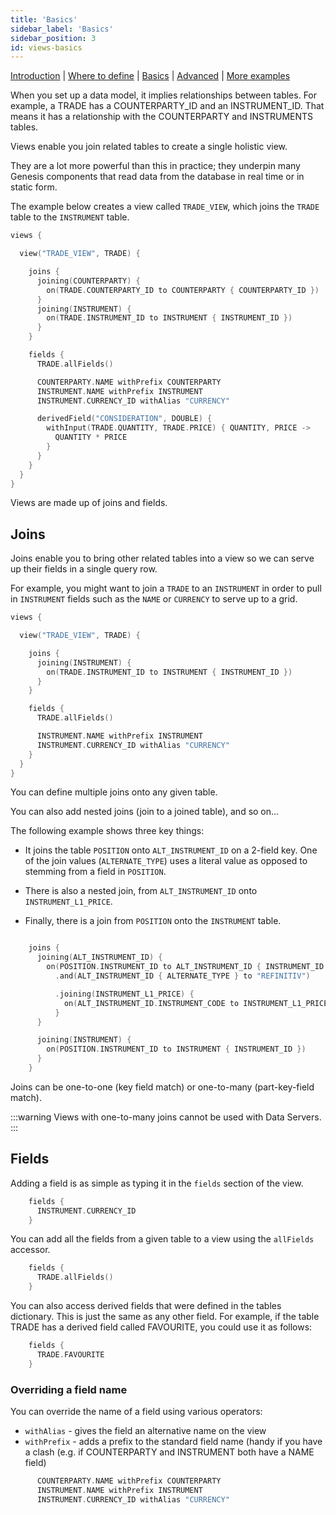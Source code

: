 ```yaml
---
title: 'Basics'
sidebar_label: 'Basics'
sidebar_position: 3
id: views-basics
---
```




[Introduction](/creating-applications/defining-your-application/data-model/views/views/)  | [Where to define](/creating-applications/defining-your-application/data-model/views/views-define/) | [Basics](/creating-applications/defining-your-application/data-model/views/views-basics/) |  [Advanced](/creating-applications/defining-your-application/data-model/views/views-advanced/) | [More examples](/creating-applications/defining-your-application/data-model/views/views-examples/) 

When you set up a data model, it implies relationships between tables. For example, a TRADE has a COUNTERPARTY_ID and an INSTRUMENT_ID. That means it has a relationship with the COUNTERPARTY and INSTRUMENTS tables.

Views enable you join related tables to create a single holistic view.

They are a lot more powerful than this in practice; they underpin many Genesis components that read data from the database in real time or in static form.

The example below creates a view called `TRADE_VIEW`, which joins the `TRADE` table to the `INSTRUMENT` table.

```kotlin
views {

  view("TRADE_VIEW", TRADE) {

    joins {
      joining(COUNTERPARTY) {
        on(TRADE.COUNTERPARTY_ID to COUNTERPARTY { COUNTERPARTY_ID })
      }
      joining(INSTRUMENT) {
        on(TRADE.INSTRUMENT_ID to INSTRUMENT { INSTRUMENT_ID })
      }
    }

    fields {
      TRADE.allFields()

      COUNTERPARTY.NAME withPrefix COUNTERPARTY
      INSTRUMENT.NAME withPrefix INSTRUMENT
      INSTRUMENT.CURRENCY_ID withAlias "CURRENCY"

      derivedField("CONSIDERATION", DOUBLE) {
        withInput(TRADE.QUANTITY, TRADE.PRICE) { QUANTITY, PRICE ->
          QUANTITY * PRICE
        }
      }
    }
  }
}
```


Views are made up of joins and fields.

## Joins

Joins enable you to bring other related tables into a view so we can serve up their fields in a single query row.

For example, you might want to join a `TRADE` to an `INSTRUMENT` in order to pull in `INSTRUMENT` fields such as the `NAME` or `CURRENCY` to serve up to a grid.

```kotlin
views {

  view("TRADE_VIEW", TRADE) {

    joins {
      joining(INSTRUMENT) {
        on(TRADE.INSTRUMENT_ID to INSTRUMENT { INSTRUMENT_ID })
      }
    }

    fields {
      TRADE.allFields()

      INSTRUMENT.NAME withPrefix INSTRUMENT
      INSTRUMENT.CURRENCY_ID withAlias "CURRENCY"
    }
  }
}
```

You can define multiple joins onto any given table.

You can also add nested joins (join to a joined table), and so on...

The following example shows three key things:

- It joins the table `POSITION` onto `ALT_INSTRUMENT_ID` on a 2-field key. One of the join values (`ALTERNATE_TYPE`) uses a literal value as opposed to stemming from a field in `POSITION`.

- There is also a nested join, from `ALT_INSTRUMENT_ID` onto `INSTRUMENT_L1_PRICE`.

- Finally, there is a join from `POSITION` onto the `INSTRUMENT` table.

```kotlin

    joins {
      joining(ALT_INSTRUMENT_ID) {
        on(POSITION.INSTRUMENT_ID to ALT_INSTRUMENT_ID { INSTRUMENT_ID })
          .and(ALT_INSTRUMENT_ID { ALTERNATE_TYPE } to "REFINITIV")                            

          .joining(INSTRUMENT_L1_PRICE) {
            on(ALT_INSTRUMENT_ID.INSTRUMENT_CODE to INSTRUMENT_L1_PRICE { INSTRUMENT_CODE }) 
          }
      }

      joining(INSTRUMENT) {
        on(POSITION.INSTRUMENT_ID to INSTRUMENT { INSTRUMENT_ID })
      }
    }

```

Joins can be one-to-one (key field match) or one-to-many (part-key-field match).

:::warning
Views with one-to-many joins cannot be used with Data Servers.
:::


## Fields

Adding a field is as simple as typing it in the `fields` section of the view.

```kotlin
    fields {
      INSTRUMENT.CURRENCY_ID 
    }
```

You can add all the fields from a given table to a view using the `allFields` accessor.

```kotlin
    fields {
      TRADE.allFields()
    }
```

You can also access derived fields that were defined in the tables dictionary. This is just the same as any other field. For example, if the table TRADE has a derived field called FAVOURITE, you could use it as follows:


```kotlin
    fields {
      TRADE.FAVOURITE
    }
```

### Overriding a field name
You can override the name of a field using various operators:

- `withAlias` - gives the field an alternative name on the view
- `withPrefix` - adds a prefix to the standard field name (handy if you have a clash (e.g. if COUNTERPARTY and INSTRUMENT both have a NAME field)

```kotlin
      COUNTERPARTY.NAME withPrefix COUNTERPARTY
      INSTRUMENT.NAME withPrefix INSTRUMENT
      INSTRUMENT.CURRENCY_ID withAlias "CURRENCY"
```

